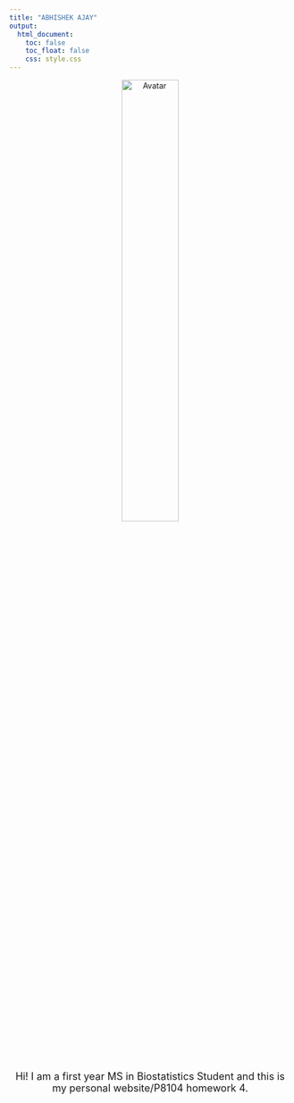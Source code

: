 ```yaml
---
title: "ABHISHEK AJAY"
output:
  html_document:
    toc: false
    toc_float: false
    css: style.css
---
```


<center><img src="images/me.jpg" alt="Avatar" width="45%" class="center"></center>
  <center></br><font size="4">Hi! I am a first year MS in Biostatistics Student and this is my personal website/P8104 homework 4.</center><font size="6">
  <body background="images/bg.jpg">
